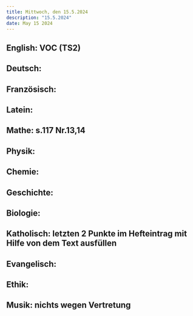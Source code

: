 ```yaml
---
title: Mittwoch, den 15.5.2024
description: "15.5.2024"
date: May 15 2024
---
```


## English: VOC (TS2)
## Deutsch: 
## Französisch: 
## Latein: 
## Mathe: s.117 Nr.13,14
## Physik: 
## Chemie: 
## Geschichte: 
## Biologie: 
## Katholisch: letzten 2 Punkte im Hefteintrag mit Hilfe von dem Text ausfüllen
## Evangelisch: 
## Ethik: 
## Musik: nichts wegen Vertretung